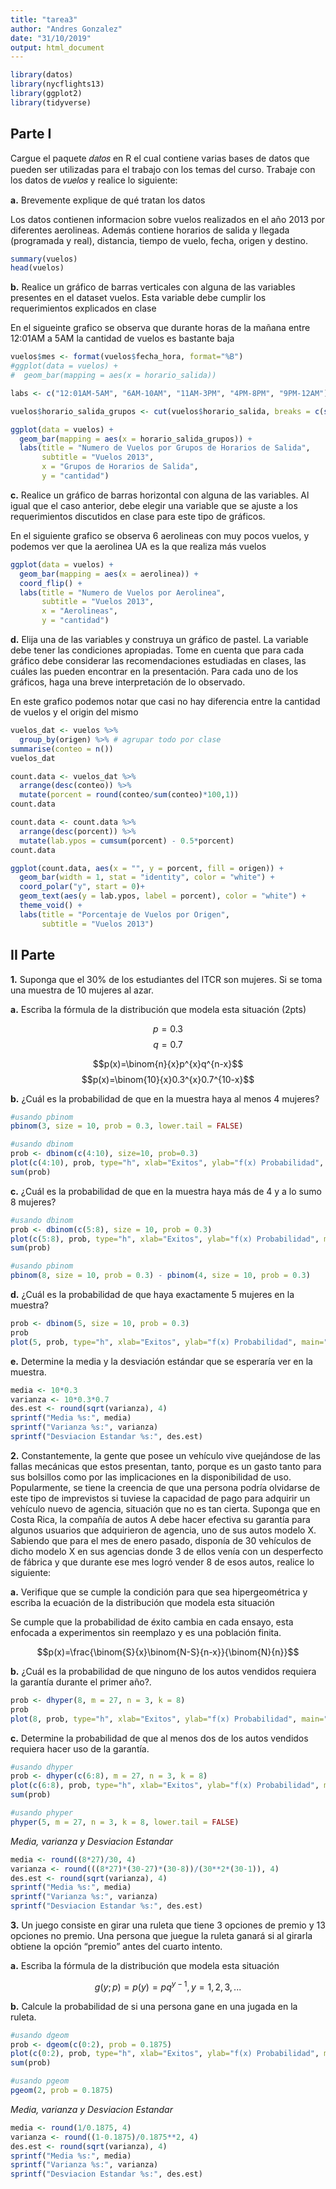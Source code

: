```yaml
---
title: "tarea3"
author: "Andres Gonzalez"
date: "31/10/2019"
output: html_document
---
```


``` r
library(datos)
library(nycflights13)
library(ggplot2)
library(tidyverse)
```

## Parte I

Cargue el paquete 𝑑𝑎𝑡𝑜𝑠 en R el cual contiene varias bases de datos que pueden ser
utilizadas para el trabajo con los temas del curso. Trabaje con los datos de 𝑣𝑢𝑒𝑙𝑜𝑠 y realice
lo siguiente:

**a.** Brevemente explique de qué tratan los datos

Los datos contienen informacion sobre vuelos realizados en el año 2013 por diferentes aerolineas.
Además contiene horarios de salida y llegada (programada y real), distancia, tiempo de vuelo, fecha, origen y destino.

```r
summary(vuelos)
head(vuelos)
```

**b.** Realice un gráfico de barras verticales con alguna de las variables presentes en el
dataset vuelos. Esta variable debe cumplir los requerimientos explicados en clase

En el sigueinte grafico se observa que durante horas de la mañana entre 12:01AM a 5AM la cantidad de vuelos es bastante baja

```r
vuelos$mes <- format(vuelos$fecha_hora, format="%B")
#ggplot(data = vuelos) +
#  geom_bar(mapping = aes(x = horario_salida))

labs <- c("12:01AM-5AM", "6AM-10AM", "11AM-3PM", "4PM-8PM", "9PM-12AM")

vuelos$horario_salida_grupos <- cut(vuelos$horario_salida, breaks = c(seq(1, 2001, by = 500), Inf), labels = labs, right = FALSE)

ggplot(data = vuelos) +
  geom_bar(mapping = aes(x = horario_salida_grupos)) +
  labs(title = "Numero de Vuelos por Grupos de Horarios de Salida",
       subtitle = "Vuelos 2013",
       x = "Grupos de Horarios de Salida",
       y = "cantidad")
```

**c.** Realice un gráfico de barras horizontal con alguna de las variables. Al igual que el
caso anterior, debe elegir una variable que se ajuste a los requerimientos discutidos en clase para este tipo de gráficos.

En el siguiente grafico se observa 6 aerolineas con muy pocos vuelos, y podemos ver que la aerolinea UA es la que realiza más vuelos

```r
ggplot(data = vuelos) +
  geom_bar(mapping = aes(x = aerolinea)) +
  coord_flip() +
  labs(title = "Numero de Vuelos por Aerolinea",
       subtitle = "Vuelos 2013",
       x = "Aerolineas",
       y = "cantidad")
```

**d.** Elija una de las variables y construya un gráfico de pastel. La variable debe tener las
condiciones apropiadas.
Tome en cuenta que para cada gráfico debe considerar las recomendaciones estudiadas en
clases, las cuáles las pueden encontrar en la presentación. Para cada uno de los gráficos,
haga una breve interpretación de lo observado.

En este grafico podemos notar que casi no hay diferencia entre la cantidad de vuelos y el origin del mismo

```r
vuelos_dat <- vuelos %>%
  group_by(origen) %>% # agrupar todo por clase
summarise(conteo = n())
vuelos_dat

count.data <- vuelos_dat %>%
  arrange(desc(conteo)) %>%
  mutate(porcent = round(conteo/sum(conteo)*100,1))
count.data

count.data <- count.data %>%
  arrange(desc(porcent)) %>%
  mutate(lab.ypos = cumsum(porcent) - 0.5*porcent)
count.data

```

```r
ggplot(count.data, aes(x = "", y = porcent, fill = origen)) +
  geom_bar(width = 1, stat = "identity", color = "white") +
  coord_polar("y", start = 0)+
  geom_text(aes(y = lab.ypos, label = porcent), color = "white") +
  theme_void() +
  labs(title = "Porcentaje de Vuelos por Origen",
       subtitle = "Vuelos 2013")
```


## II Parte

**1.** Suponga que el 30% de los estudiantes del ITCR son mujeres. Si se toma una muestra de 10 mujeres al azar. 

**a.** Escriba la fórmula de la distribución que modela esta situación (2pts)

$$p=0.3$$
$$q=0.7$$

$$p(x)=\binom{n}{x}p^{x}q^{n-x}$$
$$p(x)=\binom{10}{x}0.3^{x}0.7^{10-x}$$

**b.** ¿Cuál es la probabilidad de que en la muestra haya al menos 4 mujeres?

```r
#usando pbinom
pbinom(3, size = 10, prob = 0.3, lower.tail = FALSE)

#usando dbinom
prob <- dbinom(c(4:10), size=10, prob=0.3)
plot(c(4:10), prob, type="h", xlab="Exitos", ylab="f(x) Probabilidad", main="Distribucion Binomial", col=terrain.colors(4))
sum(prob)
```


**c.** ¿Cuál es la probabilidad de que en la muestra haya más de 4 y a lo sumo 8 mujeres?

```r
#usando dbinom
prob <- dbinom(c(5:8), size = 10, prob = 0.3)
plot(c(5:8), prob, type="h", xlab="Exitos", ylab="f(x) Probabilidad", main="Distribucion Binomial", col=terrain.colors(4))
sum(prob)

#usando pbinom
pbinom(8, size = 10, prob = 0.3) - pbinom(4, size = 10, prob = 0.3)
```

**d.** ¿Cuál es la probabilidad de que haya exactamente 5 mujeres en la muestra?

```r
prob <- dbinom(5, size = 10, prob = 0.3)
prob
plot(5, prob, type="h", xlab="Exitos", ylab="f(x) Probabilidad", main="Distribucion Binomial", col=terrain.colors(4))
```

**e.** Determine la media y la desviación estándar que se esperaría ver en la muestra.

```r
media <- 10*0.3 
varianza <- 10*0.3*0.7
des.est <- round(sqrt(varianza), 4)
sprintf("Media %s:", media)
sprintf("Varianza %s:", varianza)
sprintf("Desviacion Estandar %s:", des.est)
```

**2.** Constantemente, la gente que posee un vehículo vive quejándose de las fallas mecánicas
que estos presentan, tanto, porque es un gasto tanto para sus bolsillos como por las
implicaciones en la disponibilidad de uso.
Popularmente, se tiene la creencia de que una persona podría olvidarse de este tipo de
imprevistos si tuviese la capacidad de pago para adquirir un vehículo nuevo de agencia,
situación que no es tan cierta. Suponga que en Costa Rica, la compañía de autos A debe
hacer efectiva su garantía para algunos usuarios que adquirieron de agencia, uno de sus
autos modelo X. Sabiendo que para el mes de enero pasado, disponía de 30 vehículos de
dicho modelo X en sus agencias donde 3 de ellos venía con un desperfecto de fábrica y que
durante ese mes logró vender 8 de esos autos, realice lo siguiente:

**a.** Verifique que se cumple la condición para que sea hipergeométrica y escriba la ecuación de la distribución que modela esta situación
 
 Se cumple que la probabilidad de éxito cambia en cada ensayo, esta enfocada a experimentos sin reemplazo y es una población finita.
 
 $$p(x)=\frac{\binom{S}{x}\binom{N-S}{n-x}}{\binom{N}{n}}$$

**b.** ¿Cuál es la probabilidad de que ninguno de los autos vendidos requiera la garantía durante el primer año?.

```r
prob <- dhyper(8, m = 27, n = 3, k = 8)
prob
plot(8, prob, type="h", xlab="Exitos", ylab="f(x) Probabilidad", main="Distribucion Hipergeometrica", col=terrain.colors(4))
```

**c.** Determine la probabilidad de que al menos dos de los autos vendidos requiera hacer uso de la garantía.

```r
#usando dhyper
prob <- dhyper(c(6:8), m = 27, n = 3, k = 8)
plot(c(6:8), prob, type="h", xlab="Exitos", ylab="f(x) Probabilidad", main="Distribucion Hipergeometrica", col=terrain.colors(4))
sum(prob)

#usando phyper
phyper(5, m = 27, n = 3, k = 8, lower.tail = FALSE)
```

*Media, varianza y Desviacion Estandar*

```r
media <- round((8*27)/30, 4)
varianza <- round(((8*27)*(30-27)*(30-8))/(30**2*(30-1)), 4)
des.est <- round(sqrt(varianza), 4)
sprintf("Media %s:", media)
sprintf("Varianza %s:", varianza)
sprintf("Desviacion Estandar %s:", des.est)
```

**3.** Un juego consiste en girar una ruleta que tiene 3 opciones de premio y 13 opciones no premio. Una persona que juegue la ruleta ganará si al girarla obtiene la opción “premio” antes del cuarto intento.

**a.** Escriba la fórmula de la distribución que modela esta situación

$$g(y;p)=p(y)=pq^{y-1}, y = 1,2,3,...$$

**b.** Calcule la probabilidad de si una persona gane en una jugada en la ruleta.

```r
#usando dgeom
prob <- dgeom(c(0:2), prob = 0.1875)
plot(c(0:2), prob, type="h", xlab="Exitos", ylab="f(x) Probabilidad", main="Distribucion Geometrica", col=terrain.colors(4))
sum(prob)

#usando pgeom
pgeom(2, prob = 0.1875)
```

*Media, varianza y Desviacion Estandar*

```r
media <- round(1/0.1875, 4)
varianza <- round((1-0.1875)/0.1875**2, 4)
des.est <- round(sqrt(varianza), 4)
sprintf("Media %s:", media)
sprintf("Varianza %s:", varianza)
sprintf("Desviacion Estandar %s:", des.est)
```

